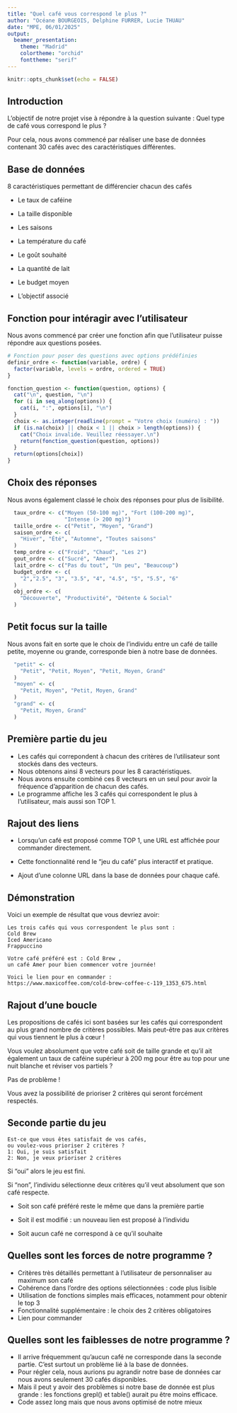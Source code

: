 ---
title: "Quel café vous correspond le plus ?"
author: "Océane BOURGEOIS, Delphine FURRER, Lucie THUAU"
date: "MPE, 06/01/2025"
output:
  beamer_presentation:
    theme: "Madrid"
    colortheme: "orchid"
    fonttheme: "serif"
---

```{r setup, include=FALSE}
knitr::opts_chunk$set(echo = FALSE)
```
## Introduction
L'objectif de notre projet vise à répondre à la question suivante : Quel type de café vous correspond le plus ?

Pour cela, nous avons commencé par réaliser une base de données contenant 30 cafés avec des caractéristiques différentes.

## Base de données
8 caractéristiques permettant de différencier chacun des cafés  

- Le taux de caféine  

- La taille disponible  

- Les saisons  

- La température du café  

- Le goût souhaité  

- La quantité de lait  

- Le budget moyen  

- L'objectif associé


## Fonction pour intéragir avec l'utilisateur
Nous avons commencé par créer une fonction afin que l'utilisateur puisse répondre aux questions posées.
\footnotesize
```{r cars2, echo=TRUE, results='hide'}
# Fonction pour poser des questions avec options prédéfinies
definir_ordre <- function(variable, ordre) {
  factor(variable, levels = ordre, ordered = TRUE)
}

fonction_question <- function(question, options) {
  cat("\n", question, "\n")
  for (i in seq_along(options)) {
    cat(i, ":", options[i], "\n")
  }
  choix <- as.integer(readline(prompt = "Votre choix (numéro) : "))
  if (is.na(choix) || choix < 1 || choix > length(options)) {
    cat("Choix invalide. Veuillez réessayer.\n")
    return(fonction_question(question, options))
  }
  return(options[choix])
}
```

## Choix des réponses 
Nous avons également classé le choix des réponses pour plus de lisibilité. 
\footnotesize
```{r cars1, echo=TRUE, results='hide'}
  taux_ordre <- c("Moyen (50-100 mg)", "Fort (100-200 mg)",
                  "Intense (> 200 mg)")
  taille_ordre <- c("Petit", "Moyen", "Grand")
  saison_ordre <- c(
    "Hiver", "Été", "Automne", "Toutes saisons"
  )
  temp_ordre <- c("Froid", "Chaud", "Les 2")
  gout_ordre <- c("Sucré", "Amer")
  lait_ordre <- c("Pas du tout", "Un peu", "Beaucoup")
  budget_ordre <- c(
    "2","2.5", "3", "3.5", "4", "4.5", "5", "5.5", "6"
  )
  obj_ordre <- c(
    "Découverte", "Productivité", "Détente & Social"
  )
```
## Petit focus sur la taille
Nous avons fait en sorte que le choix de l'individu entre un café de taille petite, moyenne ou grande, corresponde bien à notre base de données.
\footnotesize
```{r cars3, echo=TRUE, results='hide'}
  "petit" <- c(
    "Petit", "Petit, Moyen", "Petit, Moyen, Grand"
  )
  "moyen" <- c(
    "Petit, Moyen", "Petit, Moyen, Grand"
  )
  "grand" <- c(
    "Petit, Moyen, Grand"
  )
```

## Première partie du jeu
- Les cafés qui correpondent à chacun des critères de l'utilisateur sont stockés dans des vecteurs.  
- Nous obtenons ainsi 8 vecteurs pour les 8 caractéristiques.  
- Nous avons ensuite combiné ces 8 vecteurs en un seul pour avoir la fréquence d'apparition de chacun des cafés.  
- Le programme affiche les 3 cafés qui correspondent le plus à l'utilisateur, mais aussi son TOP 1.

## Rajout des liens 
- Lorsqu’un café est proposé comme TOP 1, une URL est affichée pour commander directement.  

- Cette fonctionnalité rend le "jeu du café" plus interactif et pratique.  

- Ajout d’une colonne URL dans la base de données pour chaque café.  


## Démonstration

Voici un exemple de résultat que vous devriez avoir:

\footnotesize
```
Les trois cafés qui vous correspondent le plus sont :
Cold Brew 
Iced Americano 
Frappuccino 

Votre café préféré est : Cold Brew ,
un café Amer pour bien commencer votre journée!

Voici le lien pour en commander : 
https://www.maxicoffee.com/cold-brew-coffee-c-119_1353_675.html
```

## Rajout d'une boucle 
Les propositions de cafés ici sont basées sur les cafés qui correspondent au plus grand nombre de critères possibles. Mais peut-être pas aux critères qui vous tiennent le plus à cœur !

Vous voulez absolument que votre café soit de taille grande et qu'il ait également un taux de caféine supérieur à 200 mg pour être au top pour une nuit blanche et réviser vos partiels ? 

Pas de problème !

Vous avez la possibilité de prioriser 2 critères qui seront forcément respectés.


## Seconde partie du jeu  
\footnotesize
```
Est-ce que vous êtes satisfait de vos cafés, 
ou voulez-vous prioriser 2 critères ?
1: Oui, je suis satisfait
2: Non, je veux prioriser 2 critères
```
Si "oui" alors le jeu est fini.

Si "non", l'individu sélectionne deux critères qu'il veut absolument que son café respecte.

- Soit son café préféré reste le même que dans la première partie

- Soit il est modifié : un nouveau lien est proposé à l'individu

- Soit aucun café ne correspond à ce qu'il souhaite

## Quelles sont les forces de notre programme ?

- Critères très détaillés permettant à l'utilisateur de personnaliser au maximum son café 
- Cohérence dans l'ordre des options sélectionnées : code plus lisible  
- Utilisation de fonctions simples mais efficaces, notamment pour obtenir le top 3  
- Fonctionnalité supplémentaire : le choix des 2 critères obligatoires  
- Lien pour commander


## Quelles sont les faiblesses de notre programme ?

- Il arrive fréquemment qu'aucun café ne corresponde dans la seconde partie. C'est surtout un problème lié à la base de données.  
- Pour régler cela, nous aurions pu agrandir notre base de données car nous avons seulement 30 cafés disponibles. 
- Mais il peut y avoir des problèmes si notre base de donnée est plus grande : les fonctions grepl() et table() aurait pu être moins efficace. 
- Code assez long mais que nous avons optimisé de notre mieux


```{r cars 2, echo = TRUE}

```

